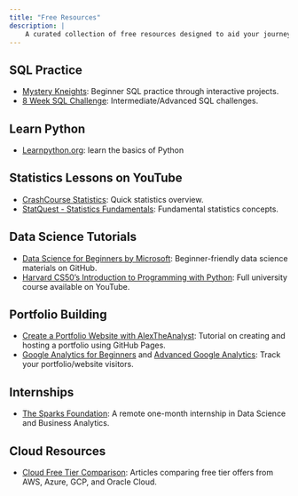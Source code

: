 ```yaml
---
title: "Free Resources"
description: |
    A curated collection of free resources designed to aid your journey in data engineering and analytics.
---
```



## SQL Practice
- [Mystery Kneights](https://mystery.knightlab.com/): Beginner SQL practice through interactive projects.
- [8 Week SQL Challenge](https://8weeksqlchallenge.com/): Intermediate/Advanced SQL challenges.

## Learn Python
- [Learnpython.org](https://www.learnpython.org/): learn the basics of Python

## Statistics Lessons on YouTube
- [CrashCourse Statistics](https://www.youtube.com/playlist?list=PL8dPuuaLjXtNM_Y-bUAhblSAdWRnmBUcr): Quick statistics overview.
- [StatQuest - Statistics Fundamentals](https://www.youtube.com/playlist?list=PLblh5JKOoLUK0FLuzwntyYI10UQFUhsY9): Fundamental statistics concepts.

## Data Science Tutorials
- [Data Science for Beginners by Microsoft](https://github.com/microsoft/Data-Science-For-Beginners/tree/main): Beginner-friendly data science materials on GitHub.
- [Harvard CS50's Introduction to Programming with Python](https://youtu.be/nLRL_NcnK-4): Full university course available on YouTube.

## Portfolio Building
- [Create a Portfolio Website with AlexTheAnalyst](https://youtu.be/ocdwh0KYeUs): Tutorial on creating and hosting a portfolio using GitHub Pages.
- [Google Analytics for Beginners](https://www.youtube.com/watch?v=94P3gPFR060) and [Advanced Google Analytics](https://www.youtube.com/watch?v=XPuWgkd3RCs): Track your portfolio/website visitors.

## Internships
- [The Sparks Foundation](https://www.linkedin.com/company/the-sparks-foundation/): A remote one-month internship in Data Science and Business Analytics.

## Cloud Resources
- [Cloud Free Tier Comparison](Cloud-Free-Tier-Comparison): Articles comparing free tier offers from AWS, Azure, GCP, and Oracle Cloud.

